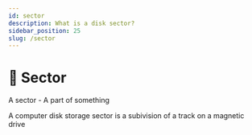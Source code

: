 ```yaml
---
id: sector
description: What is a disk sector?
sidebar_position: 25
slug: /sector
---
```


# 🍕 Sector


A sector - A part of something

A computer disk storage sector is a subivision of a track on a magnetic drive